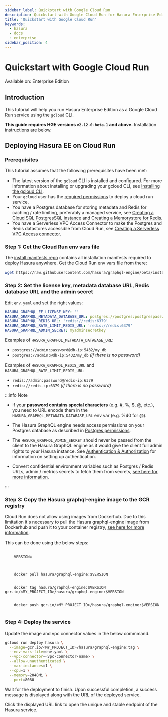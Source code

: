 ```yaml
---
sidebar_label: Quickstart with Google Cloud Run
description: Quickstart with Google Cloud Run for Hasura Enterprise Edition
title: 'Quickstart with Google Cloud Run'
keywords:
  - hasura
  - docs
  - enterprise
sidebar_position: 4
---
```



# Quickstart with Google Cloud Run

<div className='badge badge--primary heading-badge'>Available on: Enterprise Edition</div>

## Introduction

This tutorial will help you run Hasura Enterprise Edition as a Google Cloud Run service using the `gcloud` CLI.

**This guide requires HGE versions `v2.12.0-beta.1` and above.** Installation instructions are below.

## Deploying Hasura EE on Cloud Run

### Prerequisites

This tutorial assumes that the following prerequisites have been met:

- The latest version of the `gcloud` CLI is installed and configured. For more information about installing or upgrading
  your gcloud CLI, see [Installing the gcloud CLI](https://cloud.google.com/sdk/docs/install).
- Your `gcloud` user has the
  [required permissions](https://cloud.google.com/run/docs/reference/iam/roles#additional-configuration) to deploy a
  cloud run service.
- You have a Postgres database for storing metadata and Redis for caching / rate limiting, preferably a managed service,
  see [Creating a Cloud SQL PostgresSQL instance](https://cloud.google.com/sql/docs/postgres/create-instance) and
  [Creating a Memorystore for Redis](https://cloud.google.com/memorystore/docs/redis/create-instance-console).
- You have a Serverless VPC Access Connector to make the Postgres and Redis datastores accessible from Cloud Run, see
  [Creating a Serverless VPC Access connector](https://cloud.google.com/vpc/docs/configure-serverless-vpc-access).

### Step 1: Get the Cloud Run env vars file

The [install manifests repo](https://github.com/hasura/graphql-engine/tree/master/install-manifests) contains all
installation manifests required to deploy Hasura anywhere. Get the Cloud Run env vars file from there:

```bash
wget https://raw.githubusercontent.com/hasura/graphql-engine/beta/install-manifests/enterprise/google-cloud-run/env.yaml
```

### Step 2: Set the license key, metadata database URL, Redis database URL and the admin secret

Edit `env.yaml` and set the right values:

```yaml
HASURA_GRAPHQL_EE_LICENSE_KEY: ''
HASURA_GRAPHQL_METADATA_DATABASE_URL: postgres://postgres:postgrespassword@postgres:5432/postgres
HASURA_GRAPHQL_REDIS_URL: 'redis://redis:6379'
HASURA_GRAPHQL_RATE_LIMIT_REDIS_URL: 'redis://redis:6379'
HASURA_GRAPHQL_ADMIN_SECRET: myadminsecretkey
```

Examples of `HASURA_GRAPHQL_METADATA_DATABASE_URL`:

- `postgres://admin:password@db-ip:5432/my_db`
- `postgres://admin:@db-ip:5432/my_db` _(if there is no password)_

Examples of `HASURA_GRAPHQL_REDIS_URL` and `HASURA_GRAPHQL_RATE_LIMIT_REDIS_URL`:

- `redis://admin:password@redis-ip:6379`
- `redis://redis-ip:6379` _(if there is no password)_

:::info Note

- If your **password contains special characters** (e.g. #, %, $, @, etc.), you need to URL encode them in the
  `HASURA_GRAPHQL_METADATA_DATABASE_URL` env var (e.g. %40 for @).

- The Hasura GraphQL engine needs access permissions on your Postgres database as described in
  [Postgres permissions](/deployment/postgres-requirements.mdx#postgres-permissions).

- The `HASURA_GRAPHQL_ADMIN_SECRET` should never be passed from the client to the Hasura GraphQL engine as it would give
  the client full admin rights to your Hasura instance. See [Authentication & Authorization](/auth/index.mdx) for
  information on setting up authentication.

- Convert confidential environment variables such as Postgres / Redis URLs, admin / metrics secrets to fetch them from
  secrets, [see here for more information](https://cloud.google.com/run/docs/configuring/secrets).

:::

### Step 3: Copy the Hasura graphql-engine image to the GCR registry

Cloud Run does not allow using images from Dockerhub. Due to this limitation it's necessary to pull the Hasura
graphql-engine image from Dockerhub and push it to your container registry,
[see here for more information](https://cloud.google.com/run/docs/deploying#other-registries).

This can be done using the below steps:

<pre>
  <code>
    VERSION=
    <LatestRelease />
    <br />
    docker pull hasura/graphql-engine:$VERSION
    <br />
    docker tag hasura/graphql-engine:$VERSION gcr.io/&lt;MY_PROJECT_ID&gt;/hasura/graphql-engine:$VERSION
    <br />
    docker push gcr.io/&lt;MY_PROJECT_ID&gt;/hasura/graphql-engine:$VERSION
  </code>
</pre>

### Step 4: Deploy the service

Update the image and vpc connector values in the below commmand.

```bash {2,4}
gcloud run deploy hasura \
  --image=gcr.io/<MY_PROJECT_ID>/hasura/graphql-engine:tag \
  --env-vars-file=env.yaml \
  --vpc-connector=<vpc-connector-name> \
  --allow-unauthenticated \
  --max-instances=1 \
  --cpu=1 \
  --memory=2048Mi \
  --port=8080
```

Wait for the deployment to finish. Upon successful completion, a success message is displayed along with the URL of the
deployed service.

Click the displayed URL link to open the unique and stable endpoint of the Hasura service.
